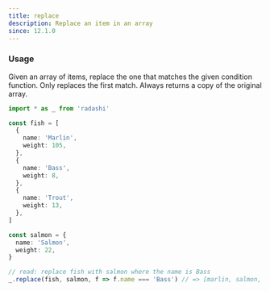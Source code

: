```yaml
---
title: replace
description: Replace an item in an array
since: 12.1.0
---
```


### Usage

Given an array of items, replace the one that matches the given condition function. Only replaces the first match. Always returns a copy of the original array.

```ts
import * as _ from 'radashi'

const fish = [
  {
    name: 'Marlin',
    weight: 105,
  },
  {
    name: 'Bass',
    weight: 8,
  },
  {
    name: 'Trout',
    weight: 13,
  },
]

const salmon = {
  name: 'Salmon',
  weight: 22,
}

// read: replace fish with salmon where the name is Bass
_.replace(fish, salmon, f => f.name === 'Bass') // => [marlin, salmon, trout]
```
